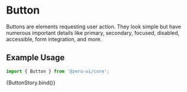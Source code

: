 
<Meta title="Components/Buttons/Button" component={[Button]} argTypes={{}} />


# Button

Buttons are elements requesting user action. They look simple but have numerous important details like primary, secondary, focused, disabled, accessible, form integration, and more.

## Example Usage

```jsx
import { Button } from '@zero-ui/core';
```

<Canvas columns={2} withSource="close">
  <Story name="Button">{ButtonStory.bind()}</Story>
</Canvas>

<ArgsTable of={Button} />
